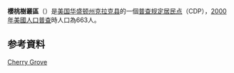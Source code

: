 {{Infobox settlement
|name                     = 櫻桃樹叢區
|official_name            = Cherry Grove, Washington
|native_name              = Cherry Grove{{en}}
|settlement_type          = [[普查规定居民点|CDP]]
|nickname                 = 
|motto                    = 

<!-- 圖片 -->
|image_skyline            = 
|imagesize                = 
|image_caption            = 
|image_flag               = 
|image_seal               = 

<!-- 地圖 -->
|image_map = Clark_County_Washington_Incorporated_and_Unincorporated_areas_Cherry_Grove_Highlighted.svg
|mapsize                  = 250px
|map_caption              = 櫻桃樹叢區位置圖
|image_map1               = 
|mapsize1                 = 
|map_caption1             = 

<!-- 行政區 -->
|subdivision_type         = [[國家|國家]]
|subdivision_name         = {{USA}}
|subdivision_type1        = [[美国州份|州]]
|subdivision_name1        = [[華盛頓州|華盛頓州]]
|subdivision_type2        = [[华盛顿州行政区划|郡]]
|subdivision_name2        = [[克拉克县_(华盛顿州)|克拉克县]]

<!-- 政府 -->
|government_footnotes     = 
|government_type          = 
|leader_title             = 
|leader_name              = 
|leader_title1            = 
|leader_name1             = 
|established_title        = 
|established_date         = 

<!-- 地區 -->
|unit_pref  =  
|area_footnotes           = 
|area_magnitude           = 
|area_total_km2           = 8.7
|area_land_km2            = 8.7
|area_water_km2           = 0.0
|area_total_sq_mi         = 3.4
|area_land_sq_mi          = 3.4
|area_water_sq_mi         = 0.0

<!-- 人口 -->
|population_as_of         = [[2000年美國人口普查|2000年]]
|population_footnotes     = 
|population_total         = 663
|population_density_km2   = 76.2
|population_density_sq_mi = 197.4

<!-- 基本資料 -->
|timezone                 = [[太平洋時區|PST]]
|utc_offset               = -8
|timezone_DST             = PDT
|utc_offset_DST           = -7
|elevation_footnotes      =
|elevation_m              = 83
|elevation_ft             = 272
|coordinates_display      = inline,title
|coordinates_type         = region:US_type:city
|latd = 45 |latm = 48 |lats = 0 |latNS = N
|longd = 122 |longm = 34 |longs = 45 |longEW = W

<!-- 其它 -->
|postal_code_type         = 
|postal_code              = 
|area_code                = [[北美洲电话区号列表|360]]
|blank_name               = [[聯邦資訊處理標準|FIPS碼]]
|blank_info               = 53-12015{{GR|2}}
|blank1_name              = [[地名資訊系統|GNIS]]編號
|blank1_info              = 1510873{{GR|3}}
|website                  = 
|footnotes                = 
}}
'''櫻桃樹叢區'''（{{lang-en|'''Cherry Grove'''}}）是[[美国|美国]][[华盛顿州|华盛顿州]][[克拉克县_(华盛顿州)|克拉克县]]的一個[[普查规定居民点|普查规定居民点]]（CDP），[[2000年美國人口普查|2000年美國人口普查]]時人口為663人。

== 参考資料 ==
{{reflist}}

{{Clark County, Washington}}

[[category:华盛顿州普查规定居民点|Cherry Grove]]